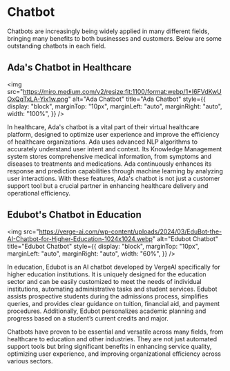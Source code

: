 # Chatbot

Chatbots are increasingly being widely applied in many different fields, bringing many benefits to both businesses
and customers. Below are some outstanding chatbots in each field.

## Ada's Chatbot in Healthcare

<img
  src="https://miro.medium.com/v2/resize:fit:1100/format:webp/1*I6FVdKwUOxQqTxLA-Yix1w.png"
  alt="Ada Chatbot"
  title="Ada Chatbot"
  style={{
    display: "block",
    marginTop: "10px",
    marginLeft: "auto",
    marginRight: "auto",
    width: "100%",
  }}
/>

In healthcare, Ada's chatbot is a vital part of their virtual healthcare platform, designed to optimize user experience
and improve the efficiency of healthcare organizations. Ada uses advanced NLP algorithms to accurately understand user
intent and context. Its Knowledge Management system stores comprehensive medical information, from symptoms and diseases
to treatments and medications. Ada continuously enhances its response and prediction capabilities through machine learning
by analyzing user interactions. With these features, Ada's chatbot is not just a customer support tool but a crucial partner
in enhancing healthcare delivery and operational efficiency.

## Edubot's Chatbot in Education

<img
  src="https://verge-ai.com/wp-content/uploads/2024/03/EduBot-the-AI-Chatbot-for-Higher-Education-1024x1024.webp"
  alt="Edubot Chatbot"
  title="Edubot Chatbot"
  style={{
    display: "block",
    marginTop: "10px",
    marginLeft: "auto",
    marginRight: "auto",
    width: "60%",
  }}
/>

In education, Edubot is an AI chatbot developed by VergeAI specifically for higher education institutions. It is uniquely designed
for the education sector and can be easily customized to meet the needs of individual institutions, automating administrative tasks
and student services. Edubot assists prospective students during the admissions process, simplifies queries, and provides clear
guidance on tuition, financial aid, and payment procedures. Additionally, Edubot personalizes academic planning and progress based
on a student’s current credits and major.

Chatbots have proven to be essential and versatile across many fields, from healthcare to education and other industries. They are
not just automated support tools but bring significant benefits in enhancing service quality, optimizing user experience, and
improving organizational efficiency across various sectors.
